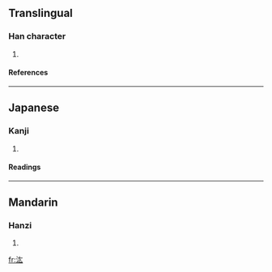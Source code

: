 ==Translingual==
===Han character===
{{Han char|rn=85|rad=水|as=04|sn=7|four=3413<sub>0</sub>|canj=水大戈 (EKI), X水大戈 (XEKI)}}
# {{defn|Han|sort=水04}}
====References====
{{Han ref|kx=0607.170|dkj=17159|dj=1001.040|hdz=31561.050|uh=6C6F|ud=27759|bh=CB52|bd=52050}}

----
==Japanese==
===Kanji===
{{ja-kanji|grade=|rs=水04}}
# {{defn|Japanese}} 
====Readings====
{{ja-readings|on=[[こう]] (kō), [[おう]] (ō)|kun=}}

----
==Mandarin==
===Hanzi===
{{cmn-hanzi|pin=[[hóng]] (hong2)|wg=hung<sup>2</sup>}}
# {{defn|Mandarin}}

[[fr:汯]]